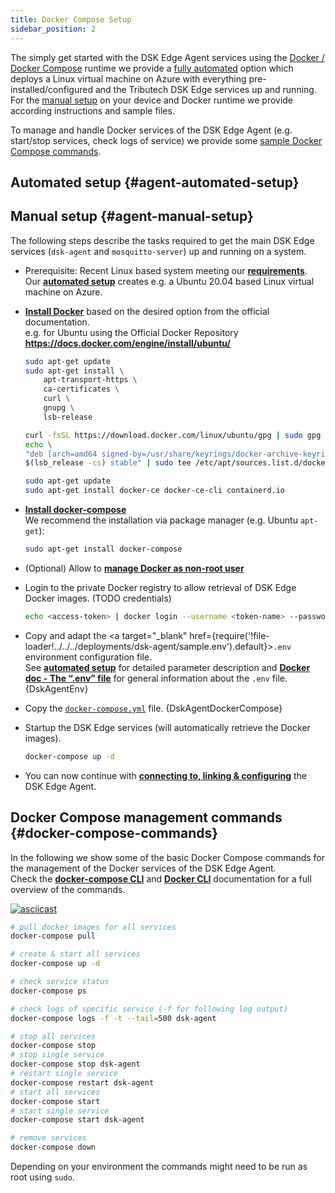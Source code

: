 ```yaml
---
title: Docker Compose Setup
sidebar_position: 2
---
```


The simply get started with the DSK Edge Agent services using the [Docker / Docker Compose](./overview.md#docker-runtime) runtime we provide a [fully automated](#agent-automated-setup) option which deploys a Linux virtual machine on Azure with everything pre-installed/configured and the Tributech DSK Edge services up and running.  
For the [manual setup](#agent-manual-setup) on your device and Docker runtime we provide according instructions and sample files.  

To manage and handle Docker services of the DSK Edge Agent (e.g. start/stop services, check logs of service) we provide some [sample Docker Compose commands](#docker-compose-commands).

## Automated setup {#agent-automated-setup}

<DockerComposeAutomatedSetup />

## Manual setup {#agent-manual-setup}

The following steps describe the tasks required to get the main DSK Edge services (`dsk-agent` and `mosquitto-server`) up and running on a system.

* Prerequisite: Recent Linux based system meeting our [**requirements**](#requirements).  
Our [**automated setup**](#agent-automated-setup) creates e.g. a Ubuntu 20.04 based Linux virtual machine on Azure.
* [**Install Docker**](https://docs.docker.com/engine/install/) based on the desired option from the official documentation.  
    e.g. for Ubuntu using the Official Docker Repository **https://docs.docker.com/engine/install/ubuntu/**
    ```bash
    sudo apt-get update
    sudo apt-get install \
        apt-transport-https \
        ca-certificates \
        curl \
        gnupg \
        lsb-release

    curl -fsSL https://download.docker.com/linux/ubuntu/gpg | sudo gpg --dearmor -o /usr/share/keyrings/docker-archive-keyring.gpg
    echo \
    "deb [arch=amd64 signed-by=/usr/share/keyrings/docker-archive-keyring.gpg] https://download.docker.com/linux/ubuntu \
    $(lsb_release -cs) stable" | sudo tee /etc/apt/sources.list.d/docker.list > /dev/null

    sudo apt-get update
    sudo apt-get install docker-ce docker-ce-cli containerd.io  
    ```
* [**Install docker-compose**](https://docs.docker.com/compose/install/)  
    We recommend the installation via package manager (e.g. Ubuntu `apt-get`):
    ```bash
    sudo apt-get install docker-compose
    ```
* (Optional) Allow to [**manage Docker as non-root user**](https://docs.docker.com/engine/install/linux-postinstall/#manage-docker-as-a-non-root-user)
* Login to the private Docker registry to allow retrieval of DSK Edge Docker images. (TODO credentials)
    ```bash
    echo <access-token> | docker login --username <token-name> --password-stdin tributech.azurecr.io
    ```
* Copy and adapt the <a target="_blank" href={require('!file-loader!../../../deployments/dsk-agent/sample.env').default}>`.env`</a> environment configuration file.  
See [**automated setup**](#agent-automated-setup) for detailed parameter description and [**Docker doc - The “.env” file**](https://docs.docker.com/compose/environment-variables/#the-env-file) for general information about the `.env` file.
<CodeBlock className="language-plain" title=".env">{DskAgentEnv}</CodeBlock>

* Copy the [`docker-compose.yml`](../../../deployments/dsk-agent/docker-compose.yml) file. 
<CodeBlock className="language-yml" title="docker-compose.yml">{DskAgentDockerCompose}</CodeBlock>

* Startup the DSK Edge services (will automatically retrieve the Docker images).
    ```bash
    docker-compose up -d
    ```
* You can now continue with [**connecting to, linking & configuring**](../agent_companion.mdx#agent-companion-connect) the DSK Edge Agent.

## Docker Compose management commands  {#docker-compose-commands}

In the following we show some of the basic Docker Compose commands for the management of the Docker services of the DSK Edge Agent.  
Check the [**docker-compose CLI**](https://docs.docker.com/compose/reference/) and [**Docker CLI**](https://docs.docker.com/engine/reference/commandline/cli/) documentation for a full overview of the commands.

[![asciicast](https://asciinema.org/a/ySB0YG0BMgrwO9MM124rsaL5w.svg)](https://asciinema.org/a/ySB0YG0BMgrwO9MM124rsaL5w)

```bash
# pull docker images for all services
docker-compose pull

# create & start all services
docker-compose up -d

# check service status 
docker-compose ps

# check logs of specific service (-f for following log output)
docker-compose logs -f -t --tail=500 dsk-agent

# stop all services
docker-compose stop
# stop single service
docker-compose stop dsk-agent
# restart single service
docker-compose restart dsk-agent
# start all services
docker-compose start
# start single service
docker-compose start dsk-agent

# remove services
docker-compose down
```
Depending on your environment the commands might need to be run as root using `sudo`.